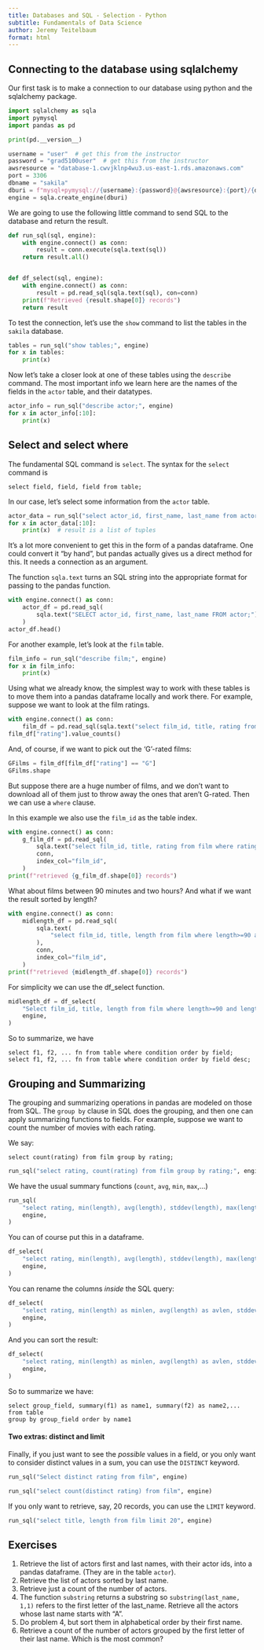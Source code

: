 ```yaml
---
title: Databases and SQL - Selection - Python
subtitle: Fundamentals of Data Science
author: Jeremy Teitelbaum
format: html
---
```




## Connecting to the database using sqlalchemy

Our first task is to make a connection to our database using python and the
sqlalchemy package.  

```python
import sqlalchemy as sqla
import pymysql
import pandas as pd

print(pd.__version__)

username = "user"  # get this from the instructor
password = "grad5100user"  # get this from the instructor
awsresource = "database-1.cwvjklnp4wu3.us-east-1.rds.amazonaws.com"
port = 3306
dbname = "sakila"
dburi = f"mysql+pymysql://{username}:{password}@{awsresource}:{port}/{dbname}"
engine = sqla.create_engine(dburi)


```

We are going to use the following little command to send SQL to the database
and return the result.

```python
def run_sql(sql, engine):
    with engine.connect() as conn:
        result = conn.execute(sqla.text(sql))
    return result.all()


def df_select(sql, engine):
    with engine.connect() as conn:
        result = pd.read_sql(sqla.text(sql), con=conn)
    print(f"Retrieved {result.shape[0]} records")
    return result


```

To test the connection, let's use the `show` command to list the tables in the
`sakila` database.

```python
tables = run_sql("show tables;", engine)
for x in tables:
    print(x)
```

Now let's take a closer look at one of these tables using the `describe` command.  The most important info we learn here are the names of the
fields in the `actor` table, and their datatypes.

```python
actor_info = run_sql("describe actor;", engine)
for x in actor_info[:10]:
    print(x)
```

## Select and select where

The fundamental SQL command is `select`.  The syntax for the `select` command
is

```
select field, field, field from table;
```

In our case, let's select some information from the `actor` table.

```python
actor_data = run_sql("select actor_id, first_name, last_name from actor;", engine)
for x in actor_data[:10]:
    print(x)  # result is a list of tuples
```

It's a lot more convenient to get this in the form of a pandas dataframe.
One could convert it "by hand", but pandas actually gives us a direct method
for this.  It needs a connection as an argument.

The function `sqla.text` turns an SQL string into the appropriate format for
passing to the pandas function.

```python
with engine.connect() as conn:
    actor_df = pd.read_sql(
        sqla.text("SELECT actor_id, first_name, last_name FROM actor;"), conn
    )
actor_df.head()
```

For another example, let's look at the `film` table.

```python
film_info = run_sql("describe film;", engine)
for x in film_info:
    print(x)
```

Using what we already know, the simplest way to work with these tables
is to move them into a pandas dataframe locally and work there.  For
example, suppose we want to look at the film ratings.

```python
with engine.connect() as conn:
    film_df = pd.read_sql(sqla.text("select film_id, title, rating from film;"), conn)
film_df["rating"].value_counts()
```

And, of course, if we want to pick out the 'G'-rated films:

```python
GFilms = film_df[film_df["rating"] == "G"]
GFilms.shape
```

But suppose there are a huge number of films, and we don't want to download all of them just to throw away the ones that aren't G-rated.  Then we can use
a `where` clause.

In this example we also use the `film_id` as the table index.

```python
with engine.connect() as conn:
    g_film_df = pd.read_sql(
        sqla.text("select film_id, title, rating from film where rating='G'"),
        conn,
        index_col="film_id",
    )
print(f"retrieved {g_film_df.shape[0]} records")
```

What about films between 90 minutes and two hours?  And what if we
want the result sorted by length?

```python
with engine.connect() as conn:
    midlength_df = pd.read_sql(
        sqla.text(
            "select film_id, title, length from film where length>=90 and length<=120 order by length;"
        ),
        conn,
        index_col="film_id",
    )
print(f"retrieved {midlength_df.shape[0]} records")
```

For simplicity we can use the df_select function.

```python
midlength_df = df_select(
    "Select film_id, title, length from film where length>=90 and length<=120 order by length desc;",
    engine,
)
```

So to summarize, we have

```
select f1, f2, ... fn from table where condition order by field;
select f1, f2, ... fn from table where condition order by field desc; 
```

## Grouping and Summarizing

The grouping and summarizing operations in pandas are modeled on those from 
SQL.  The `group by` clause in SQL does the grouping, and then
one can apply summarizing functions to fields.  For example, suppose
we want to count the number of movies with each rating.

We say:
```
select count(rating) from film group by rating; 
```

```python
run_sql("select rating, count(rating) from film group by rating;", engine)
```

We have the usual summary functions (`count`, `avg`, `min`, `max`,...)

```python
run_sql(
    "select rating, min(length), avg(length), stddev(length), max(length) from film group by rating;",
    engine,
)
```

You can of course put this in a dataframe.

```python
df_select(
    "select rating, min(length), avg(length), stddev(length), max(length) from film group by rating;",
    engine,
)
```

You can rename the columns *inside* the SQL query:

```python
df_select(
    "select rating, min(length) as minlen, avg(length) as avlen, stddev(length) as stdlen, max(length) as maxlen from film group by rating;",
    engine,
)
```

And you can sort the result:

```python
df_select(
    "select rating, min(length) as minlen, avg(length) as avlen, stddev(length) as stdlen, max(length) as maxlen from film group by rating order by avlen;",
    engine,
)
```

So to summarize we have:

```
select group_field, summary(f1) as name1, summary(f2) as name2,... from table 
group by group_field order by name1
```

#### Two extras: distinct and limit

Finally, if you just want to see the *possible* values in a field,
or you only want to consider distinct values in a sum, you can use the `DISTINCT` keyword.

```python
run_sql("Select distinct rating from film", engine)
```


```python
run_sql("select count(distinct rating) from film", engine)
```

If you only want to retrieve, say, 20 records, you can use the `LIMIT` keyword.

```python
run_sql("select title, length from film limit 20", engine)
```

## Exercises

1. Retrieve the list of actors first and last names, with their actor ids, 
into a pandas dataframe. (They are in the table `actor`).
2. Retrieve the list of actors sorted by last name.
3. Retrieve just a count of the number of actors. 
4. The function `substring` returns a substring so `substring(last_name, 1,1)`
refers to the first letter of the last_name.  Retrieve all the actors whose last name starts with "A".
5. Do problem 4, but sort them in alphabetical order by their first name.
6. Retrieve a count of the number of actors grouped by the first letter of their last name. Which is the most common?

